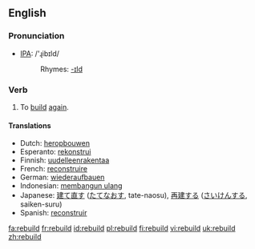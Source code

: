 ==English==
=== Pronunciation ===
*[[w:IPA|IPA]]: /'ɻibɪld/
*:Rhymes: [[Rhymes:English:-ɪld|-ɪld]]

=== Verb ===
{{irregverb|'''to rebuild'''|'''[[rebuilds]]'''|'''[[rebuilt]]'''|'''[[rebuilt]]'''|'''[[rebuilding]]'''}}

# To [[build]] [[again]].

==== Translations ====
*Dutch: [[heropbouwen]]
*Esperanto: [[rekonstrui]]
*Finnish: [[uudelleenrakentaa]]
*French: [[reconstruire]]
*German: [[wiederaufbauen]]
*Indonesian: [[bangun ulang|membangun ulang]]
*Japanese: [[建て直す]] ([[たてなおす]], tate-naosu), [[再建]]する ([[さいけん]]する, saiken-suru)
*Spanish: [[reconstruir]]

[[fa:rebuild]]
[[fr:rebuild]]
[[id:rebuild]]
[[pl:rebuild]]
[[fi:rebuild]]
[[vi:rebuild]]
[[uk:rebuild]]
[[zh:rebuild]]